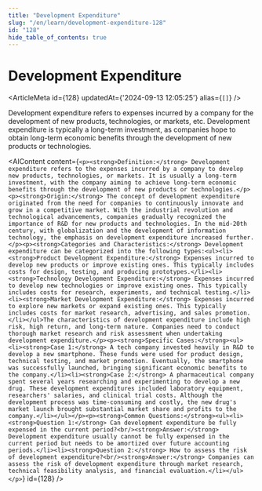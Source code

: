 ```yaml
---
title: "Development Expenditure"
slug: "/en/learn/development-expenditure-128"
id: "128"
hide_table_of_contents: true
---
```



# Development Expenditure

<ArticleMeta id={128} updatedAt={'2024-09-13 12:05:25'} alias={`[]`} />
<div className='border-solid border-b border-t-0 my-4 border-[var(--ifm-color-gray-300)]' />

Development expenditure refers to expenses incurred by a company for the development of new products, technologies, or markets, etc. Development expenditure is typically a long-term investment, as companies hope to obtain long-term economic benefits through the development of new products or technologies.

<AIContent content={`<p><strong>Definition:</strong> Development expenditure refers to the expenses incurred by a company to develop new products, technologies, or markets. It is usually a long-term investment, with the company aiming to achieve long-term economic benefits through the development of new products or technologies.</p><p><strong>Origin:</strong> The concept of development expenditure originated from the need for companies to continuously innovate and grow in a competitive market. With the industrial revolution and technological advancements, companies gradually recognized the importance of R&D for new products and technologies. In the mid-20th century, with globalization and the development of information technology, the emphasis on development expenditure increased further.</p><p><strong>Categories and Characteristics:</strong> Development expenditure can be categorized into the following types:<ul><li><strong>Product Development Expenditure:</strong> Expenses incurred to develop new products or improve existing ones. This typically includes costs for design, testing, and producing prototypes.</li><li><strong>Technology Development Expenditure:</strong> Expenses incurred to develop new technologies or improve existing ones. This typically includes costs for research, experiments, and technical testing.</li><li><strong>Market Development Expenditure:</strong> Expenses incurred to explore new markets or expand existing ones. This typically includes costs for market research, advertising, and sales promotion.</li></ul>The characteristics of development expenditure include high risk, high return, and long-term nature. Companies need to conduct thorough market research and risk assessment when undertaking development expenditure.</p><p><strong>Specific Cases:</strong><ul><li><strong>Case 1:</strong> A tech company invested heavily in R&D to develop a new smartphone. These funds were used for product design, technical testing, and market promotion. Eventually, the smartphone was successfully launched, bringing significant economic benefits to the company.</li><li><strong>Case 2:</strong> A pharmaceutical company spent several years researching and experimenting to develop a new drug. These development expenditures included laboratory equipment, researchers' salaries, and clinical trial costs. Although the development process was time-consuming and costly, the new drug's market launch brought substantial market share and profits to the company.</li></ul></p><p><strong>Common Questions:</strong><ul><li><strong>Question 1:</strong> Can development expenditure be fully expensed in the current period?<br/><strong>Answer:</strong> Development expenditure usually cannot be fully expensed in the current period but needs to be amortized over future accounting periods.</li><li><strong>Question 2:</strong> How to assess the risk of development expenditure?<br/><strong>Answer:</strong> Companies can assess the risk of development expenditure through market research, technical feasibility analysis, and financial evaluation.</li></ul></p>`} id={128} />
